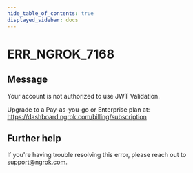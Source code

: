 ```yaml
---
hide_table_of_contents: true
displayed_sidebar: docs
---
```



# ERR_NGROK_7168

## Message

Your account is not authorized to use JWT Validation.

Upgrade to a Pay-as-you-go or Enterprise plan at: https://dashboard.ngrok.com/billing/subscription

<ErrorDetails error="err_ngrok_7168" />

## Further help

If you're having trouble resolving this error, please reach out to [support@ngrok.com](mailto:support@ngrok.com?subject=Help%20with%20ERR_NGROK_7168).
